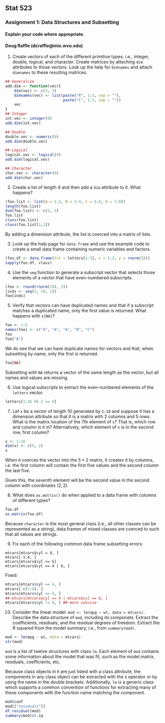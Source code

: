 Stat 523
--------

### Assignment 1: Data Structures and Subsetting

#### Explain your code where appropriate.
#### Doug Raffle (dcraffle@mix.wvu.edu)

1. Create vectors of each of the different primitive types. i.e., integer, double, logical, and character. Create matrices by attaching `dim` attributes to those vectors. Look up the help for `dimnames` and attach `dimnames` to these resulting matrices.

```r
## Generalize
add.dim <- function(vec){
    dim(vec) <- c(3, 3)
    dimnames(vec) <- list(paste("R", 1:3, sep = ""),
                          paste("C", 1:3, sep = ""))
    vec
}
## Integer
int.vec <- integer(9)
add.dim(int.vec)

## Double
double.vec <- numeric(9)
add.dim(double.vec)

## Logical
logical.vec <- logical(9)
add.dim(logical.vec)

## Character
char.vec <- character(9)
add.dim(char.vec)
```

2. Create a list of length 4 and then add a `dim` attribute to it. What happens?

```r
(foo.list <- list(A = 1:2, B = 3:4, C = 5:6, D = 7:8))
length(foo.list)
dim(foo.list) <- c(2, 2)
foo.list
class(foo.list)
class(foo.list[1,1])
```
By adding a dimension attribute, the list is coerced into a matrix of lists.

3. Look up the help page for `data.frame` and use the example code to create a small data frame containing numeric variables and factors.

```r
(foo.df <- data.frame(trt = letters[1:3], x = 1:3, y = rnorm(3)))
sapply(foo.df, class)
```

4. Use the `seq` function to generate a subscript vector that selects those elements of a vector that have even-numbered subscripts.

```r
(foo <- round(rnorm(10), 2))
(inds <- seq(2, 10, 2))
foo[inds]
```

5. Verify that vectors can have duplicated names and that if a subscript matches a duplicated name, only the first value is returned. What happens with `x[NA]`?

```r
foo <- 1:5
names(foo) <- c("A", "A", "A", "B", "C")
foo
foo["A"]
```
We do see that we can have duplicate names for vectors and that, when
subsetting by name, only the first is returned.

```r
foo[NA]
```

Subsetting with `NA` returns a vector of the same length as the
vector, but all names and values are missing.


6. Use logical subscripts to extract the even-numbered elements of the `letters` vector.

```r
letters[1:26 %% 2 == 0]
```

7. Let `x` be a vector of length 10 generated by `1:10` and suppose it has a dimension attribute so that it is a matrix with 2 columns and 5 rows. What is the matrix location of the 7th element of `x`? That is, which row and column is it in? Alternatively, which element of `x` is in the second row, first column?

```r
x <- 1:10
dim(x) <- c(5, 2)
x
```
When `R` coerces the vector into the $5 \times 2$ matrix, it creates
it by columns, i.e. the first column will contain the
first five values and the second column the last five.

Given this, the seventh element will be the second value in the second
column with coordinates $(2, 2)$.

8. What does `as.matrix()` do when applied to a data frame with columns of different types?

```r
foo.df
as.matrix(foo.df)
```

Because `character` is the most general class (i.e., all other classes
can be represented as a string), data.frames of mixed classes are
coerced to such that all values are strings.

9. Fix each of the following common data frame subsetting errors:

```
mtcars[mtcars$cyl = 4, ]
mtcars[-1:4, ]
mtcars[mtcars$cyl <= 5]
mtcars[mtcars$cyl == 4 | 6, ]
```
Fixed:

```r
mtcars[mtcars$cyl == 4, ]
mtcars[-c(1:4), ]
mtcars[mtcars$cyl <= 5, ]
## mtcars[mtcars$cyl == 4 | mtcars$cyl == 6, ]
mtcars[mtcars$cyl != 8, ] ## more concise
```

10. Consider the linear model: `mod <- lm(mpg ~ wt, data = mtcars)`. Describe the data structure of `mod`, including its componets. Extract the coefficients, residuals, and the residual degrees of freedom. Extract the R squared from the model summary, i.e., from `summary(mod)`.

```r
mod <- lm(mpg ~ wt, data = mtcars)
str(mod)
```
`mod` is a list of twelve structures with class `lm`.  Each element of
`mod` contains some information about the model that was fit, such as
the model.matrix, residuals, coefficients, etc.

Because class objects in `R` are just listed with a class attribute,
the components in any class object can be extracted with the `$`
operator or by using the name in the double brackets.  Additionally,
`lm` is a generic class which supports a  common convention of
functions for extracting many of these  components with the function
name matching the component.


```r
mod$coef
mod[["residuals"]]
df.residual(mod)
summary(mod)$r.sq
```

